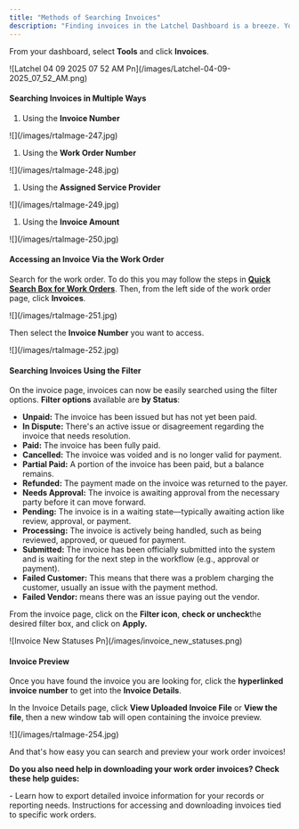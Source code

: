 ```yaml
---
title: "Methods of Searching Invoices"
description: "Finding invoices in the Latchel Dashboard is a breeze. You can quickly **search and filter** to locate the exact invoice you need, making your financial management simpler and more efficient!"
---
```


From your dashboard, select **Tools** and click **Invoices**.

<Frame>
  ![Latchel 04 09 2025 07 52 AM Pn](/images/Latchel-04-09-2025_07_52_AM.png)
</Frame>

#### **Searching Invoices in Multiple Ways**

1. Using the **Invoice Number**

<Frame>
  ![](/images/rtaImage-247.jpg)
</Frame>

1. Using the **Work Order Number**

<Frame>
  ![](/images/rtaImage-248.jpg)
</Frame>

1. Using the **Assigned Service Provider**

<Frame>
  ![](/images/rtaImage-249.jpg)
</Frame>

1. Using the **Invoice Amount**

<Frame>
  ![](/images/rtaImage-250.jpg)
</Frame>

#### **Accessing an Invoice Via the Work Order**

Search for the work order. To do this you may follow the steps in [**Quick Search Box for Work Orders**](/s/topic/0TO5e000000h9wqGAA/Quick-Search-Box-for-Work-Orders). Then, from the left side of the work order page, click **Invoices**.

<Frame>
  ![](/images/rtaImage-251.jpg)
</Frame>

Then select the **Invoice Number** you want to access.

<Frame>
  ![](/images/rtaImage-252.jpg)
</Frame>

#### **Searching Invoices Using the Filter**

On the invoice page, invoices can now be easily searched using the filter options. **Filter options** available are **by Status**:

- **Unpaid:** The invoice has been issued but has not yet been paid.
- **In Dispute:** There's an active issue or disagreement regarding the invoice that needs resolution.
- **Paid:** The invoice has been fully paid.
- **Cancelled:** The invoice was voided and is no longer valid for payment.
- **Partial Paid:** A portion of the invoice has been paid, but a balance remains.
- **Refunded:** The payment made on the invoice was returned to the payer.
- **Needs Approval:** The invoice is awaiting approval from the necessary party before it can move forward.
- **Pending:** The invoice is in a waiting state—typically awaiting action like review, approval, or payment.
- **Processing:** The invoice is actively being handled, such as being reviewed, approved, or queued for payment.
- **Submitted:** The invoice has been officially submitted into the system and is waiting for the next step in the workflow (e.g., approval or payment).
- **Failed Customer:** This means that there was a problem charging the customer, usually an issue with the payment method.
- **Failed Vendor:** means there was an issue paying out the vendor.

From the invoice page, click on the **Filter icon**, **check or uncheck**the desired filter box, and click on **Apply.**

<Frame>
  ![Invoice New Statuses Pn](/images/invoice_new_statuses.png)
</Frame>

#### **Invoice Preview**

Once you have found the invoice you are looking for, click the **hyperlinked invoice number** to get into the **Invoice Details**.

In the Invoice Details page, click **View Uploaded Invoice File** or **View the file**, then a new window tab will open containing the invoice preview.

<Frame>
  ![](/images/rtaImage-254.jpg)
</Frame>

And that's how easy you can search and preview your work order invoices\!

**Do you also need help in downloading your work order invoices? Check these help guides:**

<CardGroup cols={2}>
  <Card title="How to Export Your Invoice Data to a CSV" icon="file-invoice" iconType="duotone" href="/s/topic/0TO5e000000h9wqGAA/How-to-Export-Your-Invoice-Data-to-a-CSV">
    - Learn how to export detailed invoice information for your records or reporting needs.
  </Card>
  <Card title="How to Download a Work Order Invoice" icon="file-invoice-dollar" iconType="duotone" href="/s/topic/0TO5e000000h9wqGAA/How-to-Download-a-Work-Order-Invoice-New-Experience">
    Instructions for accessing and downloading invoices tied to specific work orders.
  </Card>
</CardGroup>